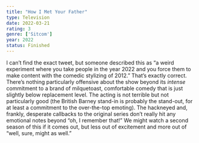 ```yaml
---
title: "How I Met Your Father"
type: Television
date: 2022-03-21
rating: 3
genre: ['Sitcom']
year: 2022
status: Finished
---
```


I can’t find the exact tweet, but someone described this as “a weird experiment where you take people in the year 2022 and you force them to make content with the comedic stylizing of 2012.” That’s exactly correct. There’s nothing particularly offensive about the show beyond its _intense_ commitment to a brand of milquetoast, comfortable comedy that is just slightly below replacement level. The acting is not terrible but not particularly good (the British Barney stand-in is probably the stand-out, for at least a commitment to the over-the-top emoting). The hackneyed and, frankly, desperate callbacks to the original series don’t really hit any emotional notes beyond “oh, I remember that!” We might watch a second season of this if it comes out, but less out of excitement and more out of “well, sure, might as well.”
